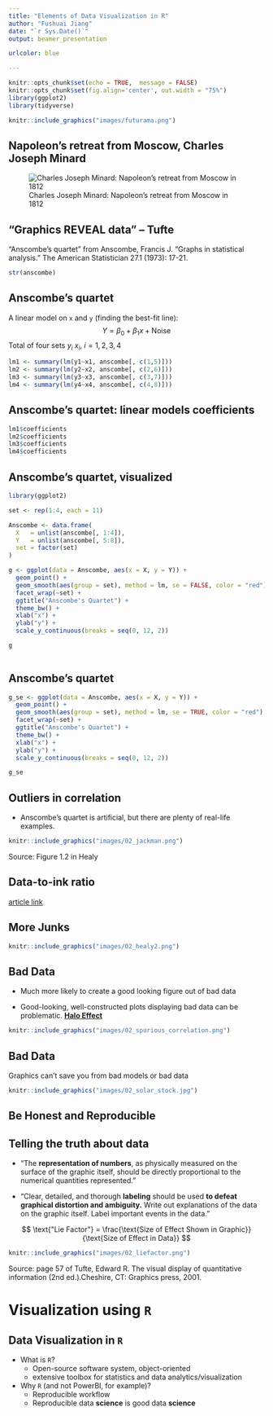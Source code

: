 ```yaml
---
title: "Elements of Data Visualization in R"
author: "Fushuai Jiang"
date: "`r Sys.Date()`"
output: beamer_presentation

urlcolor: blue

---
```


```r
knitr::opts_chunk$set(echo = TRUE,  message = FALSE)
knitr::opts_chunk$set(fig.align='center', out.width = "75%")
library(ggplot2)
library(tidyverse)
```





```r
knitr::include_graphics("images/futurama.png")
```




## Napoleon's retreat from Moscow, Charles Joseph Minard

![Charles Joseph Minard: Napoleon’s retreat from Moscow in 1812](images/02_minrad.png)







## "Graphics **REVEAL** data" -- Tufte

“Anscombe’s quartet” from Anscombe, Francis J. “Graphs in statistical analysis.” The American Statistician 27.1 (1973): 17-21. 

```r
str(anscombe)
```

## Anscombe's quartet

A linear model on `x` and `y` (finding the best-fit line):
$$
Y = \beta_0 + \beta_1x + \mathsf{Noise}
$$
Total of four sets $y_i ~ x_i$, $i = 1, 2, 3, 4$

```r
lm1 <- summary(lm(y1~x1, anscombe[, c(1,5)]))
lm2 <- summary(lm(y2~x2, anscombe[, c(2,6)]))
lm3 <- summary(lm(y3~x3, anscombe[, c(3,7)]))
lm4 <- summary(lm(y4~x4, anscombe[, c(4,8)]))
```


## Anscombe's quartet: linear models coefficients


```r
lm1$coefficients
lm2$coefficients
lm3$coefficients
lm4$coefficients
```




## Anscombe's quartet, visualized



```r
library(ggplot2)

set <- rep(1:4, each = 11)

Anscombe <- data.frame(
  X   = unlist(anscombe[, 1:4]),
  Y   = unlist(anscombe[, 5:8]),
  set = factor(set)
)

g <- ggplot(data = Anscombe, aes(x = X, y = Y)) +
  geom_point() +
  geom_smooth(aes(group = set), method = lm, se = FALSE, color = "red") +
  facet_wrap(~set) +
  ggtitle("Anscombe's Quartet") +
  theme_bw() +
  xlab("x") +
  ylab("y") +
  scale_y_continuous(breaks = seq(0, 12, 2))

g
  
```

## Anscombe's quartet

```r
g_se <- ggplot(data = Anscombe, aes(x = X, y = Y)) +
  geom_point() +
  geom_smooth(aes(group = set), method = lm, se = TRUE, color = "red") +
  facet_wrap(~set) +
  ggtitle("Anscombe's Quartet") +
  theme_bw() +
  xlab("x") +
  ylab("y") +
  scale_y_continuous(breaks = seq(0, 12, 2))

g_se
```




## Outliers in correlation

- Anscombe’s quartet is artificial, but there are plenty of real-life examples. 

```r
knitr::include_graphics("images/02_jackman.png")
```

Source: Figure 1.2 in Healy








## Data-to-ink ratio


\begin{columns}

\column{0.4\textwidth}

{\it The number of information-carrying (variable) dimensions depicted should not exceed the number of dimensions in the data.}
  
\column{0.65\textwidth}
```r
knitr::include_graphics("images/02_forbes.png")
```


\end{columns}
[article link](https://www.forbes.com/sites/niallmccarthy/2015/01/27/connected-cars-by-the-numbers-infographic/#2298e8f01028)




## More Junks


```r
knitr::include_graphics("images/02_healy2.png")
```





## Bad Data

- Much more likely to create a good looking figure out of bad data

- Good-looking, well-constructed plots displaying bad data can be problematic. [**Halo Effect**](https://en.wikipedia.org/wiki/Halo_effect)


```r
knitr::include_graphics("images/02_spurious_correlation.png")
```




## Bad Data

Graphics can't save you from bad models or bad data

```r
knitr::include_graphics("images/02_solar_stock.jpg")
```




## Be Honest and Reproducible

\begin{columns}

\column{0.5\textwidth}

```r
knitr::include_graphics("images/02_florida.png")
```

\footnotesize 
Source: Reuters

\column{0.5\textwidth}

```r
knitr::include_graphics("images/02_gpt5.jpg")
```

\footnotesize 
Source: OpenAI announcement of GPT5


\end{columns}



## Telling the truth about data



- "The **representation of numbers**, as physically measured on the surface of the graphic itself, should be directly proportional to the numerical quantities represented."

- "Clear, detailed, and thorough **labeling** should be used **to defeat graphical distortion and ambiguity.**  Write out explanations of the data on the graphic itself. Label important events in the data."

$$
\text{"Lie Factor"} = \frac{\text{Size of Effect Shown in Graphic}}{\text{Size of Effect in Data}}
$$
```r
knitr::include_graphics("images/02_liefactor.png")
```
\footnotesize 
Source: page 57 of Tufte, Edward R. The visual display of quantitative information (2nd ed.).Cheshire, CT: Graphics press, 2001.




# Visualization using `R`

## Data Visualization in `R`

- What is `R`? 
  - Open-source software system, object-oriented
  - extensive toolbox for statistics and data analytics/visualization
  
- Why `R` (and not PowerBI, for example)?
  - Reproducible workflow
  - Reproducible data **science** is good data **science**
  








